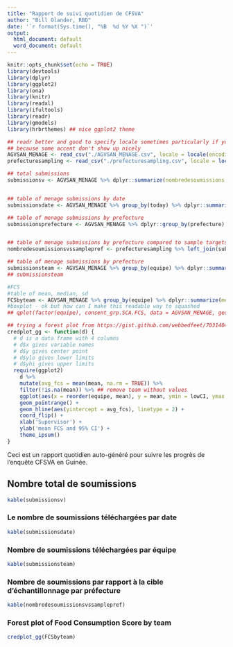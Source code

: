 ```yaml
---
title: "Rapport de suivi quotidien de CFSVA"
author: "Bill Olander, RBD"
date: '`r format(Sys.time(), "%B  %d %Y %X ")`'
output:
  html_document: default
  word_document: default
---
```


```r
knitr::opts_chunk$set(echo = TRUE)
library(devtools)
library(dplyr)
library(ggplot2)
library(ona)
library(knitr)
library(readxl)
library(ifultools)
library(readr)
library(gmodels)
library(hrbrthemes) ## nice ggplot2 theme

## readr better and good to specify locale sometimes particularly if you share with Linux/Mac user
## because some accent don't show up nicely
AGVSAN_MENAGE <- read_csv("./AGVSAN_MENAGE.csv", locale = locale(encoding = "ISO-8859-1"))
prefecturesampling <- read_csv("./prefecturesampling.csv", locale = locale(encoding = "ISO-8859-1"))

## total submissions
submissionsv <- AGVSAN_MENAGE %>% dplyr::summarize(nombredesoumissions = n())


## table of menage submissions by date
submissionsdate <- AGVSAN_MENAGE %>% group_by(today) %>% dplyr::summarize(nombredesoumissions = n()) %>% arrange(today)

## table of menage submissions by prefecture 
submissionsprefecture <- AGVSAN_MENAGE %>% dplyr::group_by(prefecture) %>% dplyr::summarize(nombredesoumissions = n()) %>% arrange(nombredesoumissions)


## table of menage submissions by prefecture compared to sample targets
nombredesoumissionsvssamplepref <- prefecturesampling %>% left_join(submissionsprefecture, by = "prefecture") %>% select(-X1)

## table of menage submissions by prefecture 
submissionsteam <- AGVSAN_MENAGE %>% group_by(equipe) %>% dplyr::summarize(nombredesoumissions = n()) %>% arrange(nombredesoumissions)
## submissionsteam

#FCS
#table of mean, median, sd
FCSbyteam <- AGVSAN_MENAGE %>% group_by(equipe) %>% dplyr::summarize(mean = ci(consent_grp.SCA.FCS)[1], lowCI = ci(consent_grp.SCA.FCS)[2], hiCI = ci(consent_grp.SCA.FCS)[3], sd = ci(consent_grp.SCA.FCS)[4]) %>% arrange(mean)
#boxplot - ok but how can I make this readable way to squashed 
## qplot(factor(equipe), consent_grp.SCA.FCS, data = AGVSAN_MENAGE, geom = "boxplot", xlab = "team", ylab = "FCS" )

## trying a forest plot from https://gist.github.com/webbedfeet/7031404fc3f500f6258e - hey it works but how do i order y by mean values?
credplot_gg <- function(d) {
  # d is a data frame with 4 columns
  # d$x gives variable names
  # d$y gives center point
  # d$ylo gives lower limits
  # d$yhi gives upper limits
  require(ggplot2)
    d %>%
    mutate(avg_fcs = mean(mean, na.rm = TRUE)) %>%
    filter(!is.na(mean)) %>% ## remove team without values
    ggplot(aes(x = reorder(equipe, mean), y = mean, ymin = lowCI, ymax = hiCI)) +
    geom_pointrange() +
    geom_hline(aes(yintercept = avg_fcs), linetype = 2) +
    coord_flip() +
    xlab('Supervisor') +
    ylab('mean FCS and 95% CI') +
    theme_ipsum()
}
```

Ceci est un rapport quotidien auto-généré pour suivre les progrès de l'enquête CFSVA en Guinée.

## Nombre total de soumissions

```r
kable(submissionsv)
```



### Le nombre de soumissions téléchargées par date

```r
kable(submissionsdate)
```

### Nombre de soumissions téléchargées par équipe

```r
kable(submissionsteam)
```

### Nombre de soumissions par rapport à la cible d'échantillonnage par préfecture

```r
kable(nombredesoumissionsvssamplepref)
```

### Forest plot of Food Consumption Score by team
```r
credplot_gg(FCSbyteam)
```

